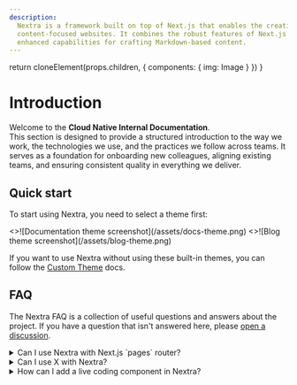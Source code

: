 ```yaml
---
description:
  Nextra is a framework built on top of Next.js that enables the creation of
  content-focused websites. It combines the robust features of Next.js with
  enhanced capabilities for crafting Markdown-based content.
---
```



  return cloneElement(props.children, {
    components: {
      img: Image
    }
  })
}

# Introduction

Welcome to the **Cloud Native Internal Documentation**.  
This section is designed to provide a structured introduction to the way we work, 
the technologies we use, and the practices we follow across teams. 
It serves as a foundation for onboarding new colleagues, aligning existing teams, 
and ensuring consistent quality in everything we deliver.  


## Quick start

To start using Nextra, you need to select a theme first:

<Cards num={2}>
  <Cards.Card arrow title="Sales Documentation" href="/sales">
    <>![Documentation theme screenshot](/assets/docs-theme.png)</>
  </Cards.Card>
  <Cards.Card arrow title="Engeniring Documentation" href="/docs/blog-theme/start">
    <>![Blog theme screenshot](/assets/blog-theme.png)</>
  </Cards.Card>
</Cards>

If you want to use Nextra without using these built-in themes, you can follow
the [Custom Theme](/docs/custom-theme) docs.

## FAQ

The Nextra FAQ is a collection of useful questions and answers about the
project. If you have a question that isn't answered here, please
[open a discussion](https://github.com/shuding/nextra/discussions).

<details>
  {/* prettier-ignore */}
  <summary>Can I use Nextra with Next.js `pages` router?</summary>
Nextra 4 only works with the `app` router. Only Nextra 1/2/3 supports the
`pages` router.

</details>

<details>
  <summary>Can I use X with Nextra?</summary>
The answer is "yes" for most things. Since Nextra is just a Next.js plugin, almost all the things
that can be done with React can be done with Nextra. Here are some examples and guides:

- [Use Tailwind CSS](/docs/guide/tailwind-css)
- [Use custom CSS and Sass](/docs/guide/custom-css)
- [Use custom fonts](https://nextjs.org/docs/basic-features/font-optimization)

</details>

<details>
  {/* prettier-ignore */}
  <summary>How can I add a live coding component in Nextra?</summary>
There are libraries like [Sandpack](https://sandpack.codesandbox.io) and
[react-live](https://github.com/FormidableLabs/react-live) that can help you
add live coding components to your MDX.

</details>